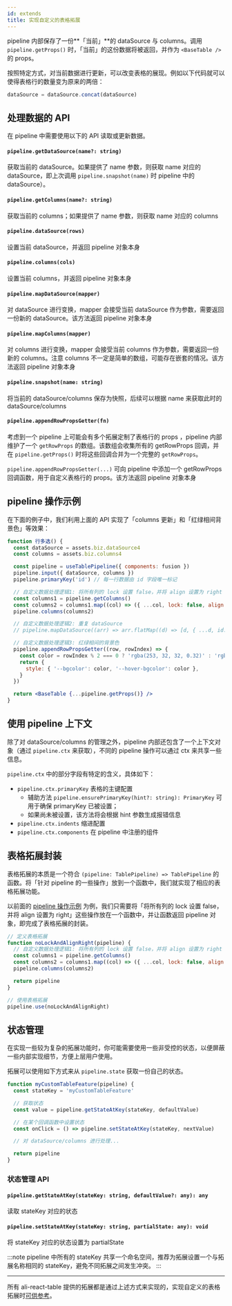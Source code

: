 ```yaml
---
id: extends
title: 实现自定义的表格拓展
---
```


pipeline 内部保存了一份**「当前」**的 dataSource 与 columns。调用 `pipeline.getProps()` 时，「当前」的这份数据将被返回，并作为 `<BaseTable />` 的 props。

按照特定方式，对当前数据进行更新，可以改变表格的展现。例如以下代码就可以使得表格行的数量变为原来的两倍：

```js
dataSource = dataSource.concat(dataSource)
```

## 处理数据的 API

在 pipeline 中需要使用以下的 API 读取或更新数据。

#### `pipeline.getDataSource(name?: string)`

获取当前的 dataSource。如果提供了 name 参数，则获取 name 对应的 dataSource，即上次调用 `pipeline.snapshot(name)` 时 pipeline 中的 dataSource）。

#### `pipeline.getColumns(name?: string)`

获取当前的 columns；如果提供了 name 参数，则获取 name 对应的 columns

#### `pipeline.dataSource(rows)`

设置当前 dataSource，并返回 pipeline 对象本身

#### `pipeline.columns(cols)`

设置当前 columns，并返回 pipeline 对象本身

#### `pipeline.mapDataSource(mapper)`

对 dataSource 进行变换，mapper 会接受当前 dataSource 作为参数，需要返回一份新的 dataSource。该方法返回 pipeline 对象本身

#### `pipeline.mapColumns(mapper)`

对 columns 进行变换，mapper 会接受当前 columns 作为参数，需要返回一份新的 columns。注意 columns 不一定是简单的数组，可能存在嵌套的情况。该方法返回 pipeline 对象本身

#### `pipeline.snapshot(name: string)`

将当前的 dataSource/columns 保存为快照，后续可以根据 name 来获取此时的 dataSource/columns

#### `pipeline.appendRowPropsGetter(fn)`

考虑到一个 pipeline 上可能会有多个拓展定制了表格行的 props ，pipeline 内部维护了一个 `getRowProps` 的数组。该数组会收集所有的 getRowProps 回调，并在 `pipeline.getProps()` 时将这些回调合并为一个完整的 `getRowProps`。

`pipeline.appendRowPropsGetter(...)` 可向 pipeline 中添加一个 getRowProps 回调函数，用于自定义表格行的 props。该方法返回 pipeline 对象本身

## pipeline 操作示例

在下面的例子中，我们利用上面的 API 实现了「columns 更新」和「红绿相间背景色」等效果：

```jsx live
function 行多选() {
  const dataSource = assets.biz.dataSource4
  const columns = assets.biz.columns4

  const pipeline = useTablePipeline({ components: fusion })
  pipeline.input({ dataSource, columns })
  pipeline.primaryKey('id') // 每一行数据由 id 字段唯一标记

  // 自定义数据处理逻辑1: 将所有列的 lock 设置 false，并将 align 设置为 right
  const columns1 = pipeline.getColumns()
  const columns2 = columns1.map((col) => ({ ...col, lock: false, align: 'right' }))
  pipeline.columns(columns2)

  // 自定义数据处理逻辑2: 重复 dataSource
  // pipeline.mapDataSource((arr) => arr.flatMap((d) => [d, { ...d, id: d.id + '_copy' }]))

  // 自定义数据处理逻辑3: 红绿相间的背景色
  pipeline.appendRowPropsGetter((row, rowIndex) => {
    const color = rowIndex % 2 === 0 ? 'rgba(253, 32, 32, 0.32)' : 'rgba(128, 243, 87, 0.32)'
    return {
      style: { '--bgcolor': color, '--hover-bgcolor': color },
    }
  })

  return <BaseTable {...pipeline.getProps()} />
}
```

## 使用 pipeline 上下文

除了对 dataSource/columns 的管理之外，pipeline 内部还包含了一个上下文对象（通过 `pipeline.ctx` 来获取），不同的 pipeline 操作可以通过 ctx 来共享一些信息。

`pipeline.ctx` 中的部分字段有特定的含义，具体如下：

- `pipeline.ctx.primaryKey` 表格的主键配置
  - 辅助方法 `pipeline.ensurePrimaryKey(hint?: string): PrimaryKey` 可用于确保 primaryKey 已被设置；
  - 如果尚未被设置，该方法将会根据 hint 参数生成报错信息
- `pipeline.ctx.indents` 缩进配置
- `pipeline.ctx.components` 在 pipeline 中注册的组件

## 表格拓展封装

表格拓展的本质是一个符合 `(pipeline: TablePipeline) => TablePipeline` 的函数。将「针对 pipeline 的一些操作」放到一个函数中，我们就实现了相应的表格拓展功能。

以前面的 [pipeline 操作示例](#pipeline-操作示例) 为例，我们只需要将「将所有列的 lock 设置 false，并将 align 设置为 right」这些操作放在一个函数中，并让函数返回 pipeline 对象，即完成了表格拓展的封装。

```jsx
// 定义表格拓展
function noLockAndAlignRight(pipeline) {
  // 自定义数据处理逻辑1: 将所有列的 lock 设置 false，并将 align 设置为 right
  const columns1 = pipeline.getColumns()
  const columns2 = columns1.map((col) => ({ ...col, lock: false, align: 'right' }))
  pipeline.columns(columns2)

  return pipeline
}

// 使用表格拓展
pipeline.use(noLockAndAlignRight)
```

## 状态管理

在实现一些较为复杂的拓展功能时，你可能需要使用一些非受控的状态，以便屏蔽一些内部实现细节，方便上层用户使用。

拓展可以使用如下方式来从 `pipeline.state` 获取一份自己的状态。

```jsx
function myCustomTableFeature(pipeline) {
  const stateKey = 'myCustomTableFeature'

  // 获取状态
  const value = pipeline.getStateAtKey(stateKey, defaultValue)

  // 在某个回调函数中设置状态
  const onClick = () => pipeline.setStateAtKey(stateKey, nextValue)

  // 对 dataSource/columns 进行处理...

  return pipeline
}
```

### 状态管理 API

#### `pipeline.getStateAtKey(stateKey: string, defaultValue?: any): any`

读取 stateKey 对应的状态

#### `pipeline.setStateAtKey(stateKey: string, partialState: any): void`

将 stateKey 对应的状态设置为 partialState

:::note
pipeline 中所有的 stateKey 共享一个命名空间，推荐为拓展设置一个与拓展名称相同的 stateKey，避免不同拓展之间发生冲突。
:::

---

所有 ali-react-table 提供的拓展都是通过上述方式来实现的，实现自定义的表格拓展时[可供参考](https://github.com/alibaba/ali-react-table/tree/master/packages/ali-react-table/src/pipeline/features)。
